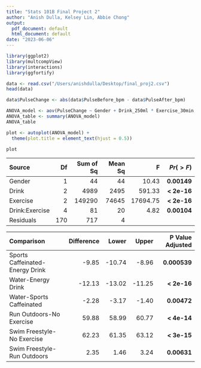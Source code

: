 ```yaml
---
title: "Stats 101B Final Project 2"
author: "Anish Dulla, Kelsey Lin, Abbie Chong"
output:
  pdf_document: default
  html_document: default
date: "2023-06-06"
---
```


``` r
library(ggplot2)
library(multcompView)
library(interactions)
library(ggfortify)

data <- read.csv("/Users/anishdulla/Desktop/final_proj2.csv")
head(data)

data$PulseChange <- abs(data$PulseBefore_bpm - data$PulseAfter_bpm)

ANOVA_model <- aov(PulseChange ~ Gender + Drink_250ml * Exercise_30min, data = data)
ANOVA_table <- summary(ANOVA_model)
ANOVA_table

plot <- autoplot(ANOVA_model) +
  theme(plot.title = element_text(hjust = 0.5)) 

plot
```

|     Source     |  Df  |   Sum of Sq   |    Mean Sq    |     F    |  $Pr(>F)$      |
|:---------------|-----:|--------------:|--------------:|---------:|---------------:|
| Gender         |  1   |  44           |  44           | 10.43    |  **0.00149**   |
| Drink          |  2   |  4989         |  2495         | 591.33   |  **< 2e-16**   |
| Exercise       |  2   |  149290       |  74645        | 17694.75 |  **< 2e-16**   |
| Drink:Exercise |  4   |  81           |  20           | 4.82     |  **0.00104**   |
| Residuals      |  170 |  717          |  4            |          |                |


|            Comparison          | Difference |  Lower  |  Upper  | P Value Adjusted |
|:-------------------------------|-----------:|--------:|--------:|-----------------:|
| Sports Caffeinated-Energy Drink| -9.85      | -10.74  | -8.96   |  **0.000539**
| Water-Energy Drink             | -12.13     | -13.02  | -11.25  |  **< 2e-16** 
| Water-Sports Caffeinated       | -2.28      | -3.17   | -1.40   |  **0.00472**
| Run Outdoors-No Exercise       | 59.88      | 58.99   | 60.77   |  **< 4e-14** 
| Swim Freestyle-No Exercise     | 62.23      | 61.35   | 63.12   |  **< 3e-15** 
| Swim Freestyle-Run Outdoors    | 2.35       | 1.46    | 3.24    |  **0.00631**